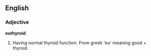 ==English==
=== Adjective ===
'''euthyroid'''
# Having normal thyroid function.  From greek 'eu' meaning good + thyroid.